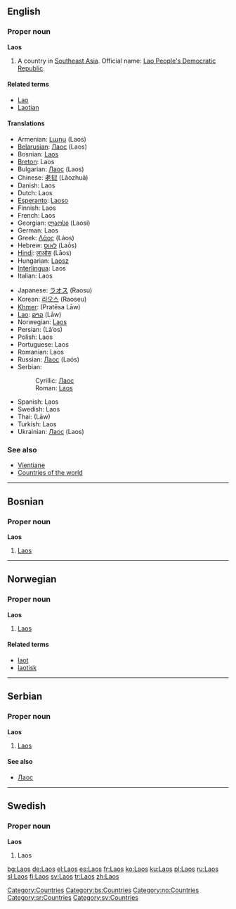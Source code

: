 ==English==
{{wikipedia}}
===Proper noun===
'''Laos'''

# A country in [[Southeast Asia]]. Official name: [[Lao People's Democratic Republic]].

====Related terms====
*[[Lao]]
*[[Laotian]]

====Translations====
{{top}}
*Armenian: [[Լաոս]] (Laos)
*[[Belarusian]]: [[Лаос]] (Laos) {{m}}
*Bosnian: [[Laos#Bosnian|Laos]] {{m}}
*[[Breton]]: Laos
*Bulgarian: [[Лаос]] (Laos) {{m}}
*Chinese: [[老挝]] (Lǎozhuā)
*Danish: Laos
*Dutch: Laos
*[[Esperanto]]: [[Laoso]]
*Finnish: Laos
*French: Laos
*Georgian: [[ლაოსი]] (Laosi)
*German: Laos
*Greek: [[Λάος]] (Láos) {{n}}
*Hebrew: [[לאוס]] (Laōs)
*[[Hindi]]: [[लाओस]] (Lāos)
*Hungarian: [[Laosz]]
*[[Interlingua]]: Laos
*Italian: Laos
{{mid}}
*Japanese: [[ラオス]] (Raosu)
*Korean: [[라오스]] (Raoseu)
*[[Khmer]]: {{KMchar|[[ប្រទេសលាវ]]}} (Pratēsa Lāw)
*[[Lao]]: [[ລາວ]] (Lāw)
*Norwegian: [[#Norwegian|Laos]]
*Persian: {{FAchar|[[لائوس]]}} (Lā’os)
*Polish: Laos
*Portuguese: Laos
*Romanian: Laos {{n}}
*Russian: [[Лаос]] (Laós) {{m}}
*Serbian:
*:Cyrillic: [[Лаос#Serbian|Лаос]] {{m}}
*:Roman: [[Laos#Serbian|Laos]] {{m}}
*Spanish: Laos
*Swedish: Laos
*Thai: {{THchar|[[ลาว]]}} (Lāw)
*Turkish: Laos
*Ukrainian: [[Лаос]] (Laos) {{m}}
{{bottom}}

===See also===
*[[Vientiane]]
*[[Countries of the world]]
[[Category:Countries]]


----

==Bosnian==
===Proper noun===
'''Laos''' {{m}}
#[[Laos#English|Laos]]
[[Category:bs:Countries]]


----

==Norwegian==
===Proper noun===
[[Category:no:Countries]]
'''Laos'''
#[[#English|Laos]]
====Related terms====
*[[laot]]
*[[laotisk]]


----

==Serbian==
===Proper noun===
'''Laos''' {{m}}
#[[Laos#English|Laos]]
====See also====
*[[Лаос#Serbian|Лаос]]
[[Category:sr:Countries]]


----

==Swedish==
===Proper noun===
'''Laos'''
#Laos

[[Category:sv:Countries]]

[[bg:Laos]]
[[de:Laos]]
[[el:Laos]]
[[es:Laos]]
[[fr:Laos]]
[[ko:Laos]]
[[ku:Laos]]
[[pl:Laos]]
[[ru:Laos]]
[[sl:Laos]]
[[fi:Laos]]
[[sv:Laos]]
[[tr:Laos]]
[[zh:Laos]]
